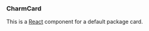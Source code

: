 

<Meta title="CharmCard" component={CharmCard} />


### CharmCard

This is a [React](https://reactjs.org/) component for a default package card.

<ArgsTable of={CharmCard} />

<Canvas>
  <Story name="Default">
    <Row>
      <CharmCard
        data={{
          package: {
            charms: [
              {
                display_name: "Traefik Ingress",
                name: "traefik-k8s",
              },
              {
                display_name: "MicroK8s",
                name: "microk8s",
              },
              {
                display_name: "Kafka",
                name: "kafka",
              },
              {
                display_name: "PostgreSQL",
                name: "postgresql",
              },
              {
                display_name: "Prometheus",
                name: "prometheus-k8s",
              },
              {
                display_name: "Landscape Server",
                name: "landscape-server",
              },
              {
                display_name: "Grafana",
                name: "grafana-k8s",
              },
              {
                display_name: "LXD",
                name: "lxd",
              },
            ],
            description:
              "Privacy-oriented voice, video, chat, and conference platform and SIP phone",
            display_name: "Jami",
            icon_url:
              "https://dashboard.snapcraft.io/site_media/appmedia/2020/11/jami-512.png",
            name: "jami",
            platforms: ["vm", "kubernetes"],
          },
          publisher: {
            display_name: "Savoir-faire Linux",
            name: "sfljami",
            validation: "star",
          },
          ratings: {
            value: 4,
            count: 50,
          },
        }}
      />
    </Row>
  </Story>
  <Story name="Lists">
    <Row>
      <Col size={3} style={{ marginBottom: "1.5rem" }}>
        <CharmCard
          data={{
            package: {
              charms: [
                {
                  display_name: "Traefik Ingress",
                  name: "traefik-k8s",
                },
                {
                  display_name: "MicroK8s",
                  name: "microk8s",
                },
                {
                  display_name: "Kafka",
                  name: "kafka",
                },
                {
                  display_name: "PostgreSQL",
                  name: "postgresql",
                },
                {
                  display_name: "Prometheus",
                  name: "prometheus-k8s",
                },
                {
                  display_name: "Landscape Server",
                  name: "landscape-server",
                },
                {
                  display_name: "Grafana",
                  name: "grafana-k8s",
                },
                {
                  display_name: "LXD",
                  name: "lxd",
                },
              ],
              description:
                "Privacy-oriented voice, video, chat, and conference platform and SIP phone",
              display_name: "",
              icon_url:
                "https://dashboard.snapcraft.io/site_media/appmedia/2020/11/jami-512.png",
              name: "canonical-observability-stack-lite",
              platforms: ["vm", "kubernetes"],
            },
            publisher: {
              display_name: "Savoir-faire Linux",
              name: "sfljami",
              validation: "star",
            },
            ratings: {
              value: 4,
              count: 50,
            },
          }}
        />
      </Col>
      <Col size={3} style={{ marginBottom: "1.5rem" }}>
        <CharmCard
          data={{
            package: {
              charms: [
                {
                  display_name: "Traefik Ingress",
                  name: "traefik-k8s",
                },
                {
                  display_name: "MicroK8s",
                  name: "microk8s",
                },
                {
                  display_name: "Kafka",
                  name: "kafka",
                },
                {
                  display_name: "PostgreSQL",
                  name: "postgresql",
                },
                {
                  display_name: "Prometheus",
                  name: "prometheus-k8s",
                },
                {
                  display_name: "Landscape Server",
                  name: "landscape-server",
                },
                {
                  display_name: "Grafana",
                  name: "grafana-k8s",
                },
                {
                  display_name: "LXD",
                  name: "lxd",
                },
              ],
              description:
                "Privacy-oriented voice, video, chat, and conference platform and SIP phone",
              display_name: "Jami",
              icon_url:
                "https://dashboard.snapcraft.io/site_media/appmedia/2020/11/jami-512.png",
              name: "jami",
            },
            publisher: {
              display_name: "Savoir-faire Linux",
              name: "sfljami",
              validation: "star",
            },
            ratings: {
              value: 4,
              count: 50,
            },
          }}
        />
      </Col>
      <Col size={3} style={{ marginBottom: "1.5rem" }}>
        <CharmCard
          data={{
            package: {
              charms: [
                {
                  display_name: "Traefik Ingress",
                  name: "traefik-k8s",
                },
                {
                  display_name: "MicroK8s",
                  name: "microk8s",
                },
                {
                  display_name: "Kafka",
                  name: "kafka",
                },
                {
                  display_name: "PostgreSQL",
                  name: "postgresql",
                },
                {
                  display_name: "Prometheus",
                  name: "prometheus-k8s",
                },
                {
                  display_name: "Landscape Server",
                  name: "landscape-server",
                },
                {
                  display_name: "Grafana",
                  name: "grafana-k8s",
                },
                {
                  display_name: "LXD",
                  name: "lxd",
                },
              ],
              description:
                "Privacy-oriented voice, video, chat, and conference platform and SIP phone",
              display_name: "Jami",
              icon_url:
                "https://dashboard.snapcraft.io/site_media/appmedia/2020/11/jami-512.png",
              name: "jami",
              platforms: ["vm", "kubernetes"],
            },
            publisher: {
              display_name: "Savoir-faire Linux",
              name: "sfljami",
              validation: "star",
            },
            ratings: {
              value: 4,
              count: 50,
            },
          }}
        />
      </Col>
    </Row>
    <Row>
      <Col size={3} style={{ marginBottom: "1.5rem" }}>
        <CharmCard
          data={{
            package: {
              charms: [
                {
                  display_name: "Traefik Ingress",
                  name: "traefik-k8s",
                },
                {
                  display_name: "MicroK8s",
                  name: "microk8s",
                },
                {
                  display_name: "Kafka",
                  name: "kafka",
                },
                {
                  display_name: "PostgreSQL",
                  name: "postgresql",
                },
                {
                  display_name: "Prometheus",
                  name: "prometheus-k8s",
                },
                {
                  display_name: "Landscape Server",
                  name: "landscape-server",
                },
                {
                  display_name: "Grafana",
                  name: "grafana-k8s",
                },
                {
                  display_name: "LXD",
                  name: "lxd",
                },
              ],
              description:
                "Privacy-oriented voice, video, chat, and conference platform and SIP phone",
              display_name: "Jami",
              icon_url:
                "https://dashboard.snapcraft.io/site_media/appmedia/2020/11/jami-512.png",
              name: "jami",
            },
            publisher: {
              display_name: "Savoir-faire Linux",
              name: "sfljami",
              validation: "star",
            },
            ratings: {
              value: 4,
              count: 50,
            },
          }}
        />
      </Col>
      <Col size={3} style={{ marginBottom: "1.5rem" }}>
        <CharmCard
          data={{
            package: {
              charms: [
                {
                  display_name: "Traefik Ingress",
                  name: "traefik-k8s",
                },
                {
                  display_name: "MicroK8s",
                  name: "microk8s",
                },
                {
                  display_name: "Kafka",
                  name: "kafka",
                },
                {
                  display_name: "PostgreSQL",
                  name: "postgresql",
                },
                {
                  display_name: "Prometheus",
                  name: "prometheus-k8s",
                },
                {
                  display_name: "Landscape Server",
                  name: "landscape-server",
                },
                {
                  display_name: "Grafana",
                  name: "grafana-k8s",
                },
                {
                  display_name: "LXD",
                  name: "lxd",
                },
              ],
              description:
                "Privacy-oriented voice, video, chat, and conference platform and SIP phone",
              display_name: "Jami",
              icon_url:
                "https://dashboard.snapcraft.io/site_media/appmedia/2020/11/jami-512.png",
              name: "jami",
              platforms: ["vm", "kubernetes"],
            },
            publisher: {
              display_name: "Savoir-faire Linux",
              name: "sfljami",
              validation: "star",
            },
            ratings: {
              value: 4,
              count: 50,
            },
          }}
        />
      </Col>
      <Col size={3} style={{ marginBottom: "1.5rem" }}>
        <CharmCard
          data={{
            package: {
              charms: [
                {
                  display_name: "Traefik Ingress",
                  name: "traefik-k8s",
                },
                {
                  display_name: "MicroK8s",
                  name: "microk8s",
                },
                {
                  display_name: "Kafka",
                  name: "kafka",
                },
                {
                  display_name: "PostgreSQL",
                  name: "postgresql",
                },
                {
                  display_name: "Prometheus",
                  name: "prometheus-k8s",
                },
                {
                  display_name: "Landscape Server",
                  name: "landscape-server",
                },
                {
                  display_name: "Grafana",
                  name: "grafana-k8s",
                },
                {
                  display_name: "LXD",
                  name: "lxd",
                },
              ],
              description:
                "Privacy-oriented voice, video, chat, and conference platform and SIP phone",
              display_name: "Jami",
              icon_url:
                "https://dashboard.snapcraft.io/site_media/appmedia/2020/11/jami-512.png",
              name: "jami",
              platforms: ["vm", "kubernetes"],
            },
            publisher: {
              display_name: "Savoir-faire Linux",
              name: "sfljami",
              validation: "star",
            },
            ratings: {
              value: 4,
              count: 50,
            },
          }}
        />
      </Col>
    </Row>
  </Story>
</Canvas>

